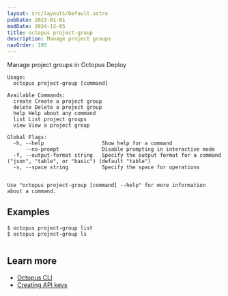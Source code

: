 ```yaml
---
layout: src/layouts/Default.astro
pubDate: 2023-01-01
modDate: 2024-12-05
title: octopus project-group
description: Manage project groups
navOrder: 105
---
```


Manage project groups in Octopus Deploy

```
Usage:
  octopus project-group [command]

Available Commands:
  create Create a project group
  delete Delete a project group
  help Help about any command
  list List project groups
  view View a project group

Global Flags:
  -h, --help                   Show help for a command
      --no-prompt              Disable prompting in interactive mode
  -f, --output-format string   Specify the output format for a command ("json", "table", or "basic") (default "table")
  -s, --space string           Specify the space for operations


Use "octopus project-group [command] --help" for more information about a command.
```

## Examples

<SamplesInstance />

```
$ octopus project-group list
$ octopus project-group ls


```

## Learn more

- [Octopus CLI](/docs/octopus-rest-api/cli)
- [Creating API keys](/docs/octopus-rest-api/how-to-create-an-api-key)